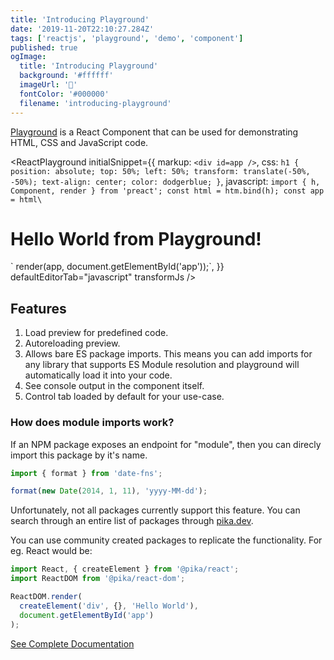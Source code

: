```yaml
---
title: 'Introducing Playground'
date: '2019-11-20T22:10:27.284Z'
tags: ['reactjs', 'playground', 'demo', 'component']
published: true
ogImage:
  title: 'Introducing Playground'
  background: '#ffffff'
  imageUrl: '🥳'
  fontColor: '#000000'
  filename: 'introducing-playground'
---
```



[Playground](https://github.com/agneym/playground) is a React Component that can be used for demonstrating HTML, CSS and JavaScript code.

<ReactPlayground
  initialSnippet={{
    markup: `<div id=app />`,
    css: `h1 {
    position: absolute;
    top: 50%;
    left: 50%;
    transform: translate(-50%, -50%);
    text-align: center;
    color: dodgerblue;
    }`,
    javascript: `import { h, Component, render } from 'preact';
const html = htm.bind(h);
const app = html\`<h1>Hello World from Playground!</h1>\`
render(app, document.getElementById('app'));`,
  }}
  defaultEditorTab="javascript"
  transformJs
/>

## Features

1. Load preview for predefined code.
1. Autoreloading preview.
1. Allows bare ES package imports. This means you can add imports for any library that supports ES Module resolution and playground will automatically load it into your code.
1. See console output in the component itself.
1. Control tab loaded by default for your use-case.

### How does module imports work?

If an NPM package exposes an endpoint for "module", then you can direcly import this package by it's name.

```js
import { format } from 'date-fns';

format(new Date(2014, 1, 11), 'yyyy-MM-dd');
```

Unfortunately, not all packages currently support this feature. You can search through an entire list of packages through [pika.dev](https://pika.dev).

You can use community created packages to replicate the functionality. For eg. React would be:

```js
import React, { createElement } from '@pika/react';
import ReactDOM from '@pika/react-dom';

ReactDOM.render(
  createElement('div', {}, 'Hello World'),
  document.getElementById('app')
);
```

[See Complete Documentation](https://github.com/agneym/playground)
